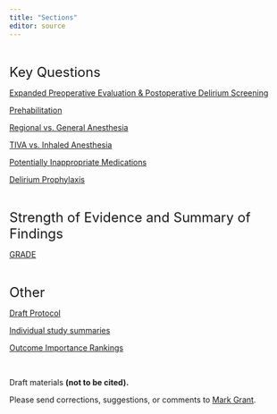```yaml
---
title: "Sections"
editor: source
---
```


<br/>

<font size = 5> Key Questions </font>

[Expanded Preoperative Evaluation & Postoperative Delirium Screening](kq1.html)

[Prehabilitation](kq2.html)

[Regional vs. General Anesthesia](kq3.html)

[TIVA vs. Inhaled Anesthesia](kq4.html)

[Potentially Inappropriate Medications](kq5.html)

[Delirium Prophylaxis](kq6.html)

<br/>

<font size = 5> Strength of Evidence and Summary of Findings </font>

[GRADE](soe_gt.html)

<br/>

<font size = 5> Other </font>

[Draft Protocol](protocol.html)

[Individual study summaries](evidence_tables.html)

[Outcome Importance Rankings](outcome_rankings.html)

<br/>

Draft materials **(not to be cited).**

Please send corrections, suggestions, or comments to [Mark Grant](mailto:m.grant@asahq.org).
